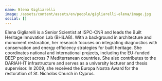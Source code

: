 ```yaml
---
name: Elena Gigliarelli
image: /assets/content/assets/en/people/gigliarelli-elena/image.jpg
social: []
---
```

Elena Gigliarelli is a Senior Scientist at ISPC-CNR and leads the Built Heritage Innovation Lab (BHiLAB). With a background in architecture and monument restoration, her research focuses on integrating diagnostics with conservation and energy efficiency strategies for built heritage. She coordinates national and international projects, including the EU-funded BEEP project across 7 Mediterranean countries. She also contributes to the DARIAH-IT infrastructure and serves as a university lecturer and thesis supervisor. In  2009, she received the Europa Nostra Award for the restoration of St. Nicholas Church in Cyprus.
